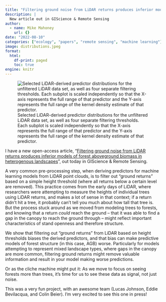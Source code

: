 ```yaml
---
title: "Filtering ground noise from LiDAR returns produces inferior models of forest aboveground biomass in heterogenous landscapes"
description: |
  New article out in GIScience & Remote Sensing
author:
  - name: Mike Mahoney
    url: {}
date: "2022-08-10"
categories: ["ecology", "papers", "remote sensing", "machine learning"]
image: distributions.jpeg
format: 
  html:
    df-print: paged
    toc: true
engine: knitr
---
```


![Selected LiDAR-derived predictor distributions for the unfiltered LiDAR data set, as well as four separate filtering thresholds. Each subplot is scaled independently so that the X-axis represents the full range of that predictor and the Y-axis represents the full range of the kernel density estimate of that predictor.](distributions.jpeg)

I have a new open-access article, "[Filtering ground noise from LiDAR returns produces inferior models of forest aboveground biomass in heterogenous landscapes](https://doi.org/10.1080/15481603.2022.2103069)", out today in GIScience & Remote Sensing. 

A very common pre-processing step, when deriving predictors for machine learning models from LiDAR point clouds, is to filter out "ground returns" based on a simple height threshold (where all returns below a certain level are removed). This practice comes from the early days of LiDAR, where researchers were attempting to measure the heights of individual trees using LiDAR returns, and makes a lot of sense in that context; if a return didn't hit a tree, it probably can't tell you much about how tall that tree is. But the process stuck around as we moved from modeling trees to forests, and knowing that a return _could_ reach the ground -- that it was able to find a gap in the canopy to reach the ground through -- might reflect important characteristics of stand openness and therefore structure.

We show that filtering out "ground returns" from LiDAR based on height thresholds biases the derived predictors, and that bias can make predictive models of forest structure (in this case, AGB) worse. Particularly for models attempting to represent mixed landscape types, where gaps in the canopy are more common, filtering ground returns might remove valuable information and result in your model making worse predictions.

Or as the cliche machine might put it: As we move to focus on seeing forests more than trees, it's time for us to see these data as signal, not just noise.

This was a very fun project, with an awesome team (Lucas Johnson, Eddie Bevilacqua, and Colin Beier). I'm very excited to see this one in press!
